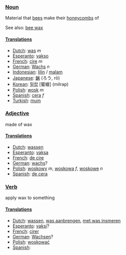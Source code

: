 ===[[Noun]]===

Material that [[bee]]s make their [[honeycomb]]s of

See also: [[bee wax]]

====[[Translation]]s====

*[[Dutch]]: [[was]] ''m''
*[[Esperanto]]: [[vakso]]
*[[French]]: [[cire]] ''m''
*[[German]]: [[Wachs]] ''n''
*[[Indonesian]]: [[lilin]] / [[malam]]
*[[Japanese]]: [[蝋]] (ろう, rō)
*[[Korean]]: [[밀랍]] [蜜蠟] (milrap)
*[[Polish]]: [[wosk]] ''m''
*[[Spanish]]: [[cera]] ''f''
*[[Turkish]]: [[mum]]

===[[Adjective]]===

made of wax

====[[Translation]]s====

*[[Dutch]]: [[wassen]]
*[[Esperanto]]: [[vaksa]]
*[[French]]: [[de cire]]
*[[German]]: [[wachs]]?
*[[Polish]]: [[woskowy]] ''m'', [[woskowa]] ''f'', [[woskowe]] ''n''
*[[Spanish]]: [[de cera]]

===[[Verb]]===

apply wax to something

====[[Translation]]s====

*[[Dutch]]: [[wassen]], [[was aanbrengen]], [[met was insmeren]]
*[[Esperanto]]: [[vaksi]]?
*[[French]]: [[cirer]]
*[[German]]: [[Wachsen]]?
*[[Polish]]: [[woskować]]
*[[Spanish]]: [[]]
